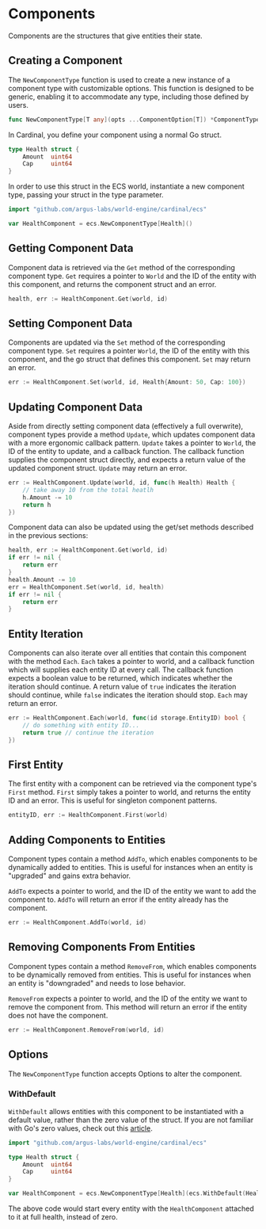 # Components

Components are the structures that give entities their state.

## Creating a Component

The `NewComponentType` function is used to create a new instance of a component type with customizable options. This function is designed to be generic, enabling it to accommodate any type, including those defined by users.

```go
func NewComponentType[T any](opts ...ComponentOption[T]) *ComponentType[T]
```

In Cardinal, you define your component using a normal Go struct.

```go
type Health struct {
    Amount  uint64
    Cap     uint64
}
```

In order to use this struct in the ECS world, instantiate a new component type, passing your struct in the type
parameter.

```go
import "github.com/argus-labs/world-engine/cardinal/ecs"

var HealthComponent = ecs.NewComponentType[Health]()

```

## Getting Component Data
Component data is retrieved via the `Get` method of the corresponding component type. `Get` requires a pointer to `World` and the ID of the entity with this component, and returns the component struct and an error.

```go
health, err := HealthComponent.Get(world, id)
```

## Setting Component Data
Components are updated via the `Set` method of the corresponding component type. `Set` requires a pointer `World`, the ID of the entity with this component, and the go struct that defines this component. `Set` may return an error.

```go
err := HealthComponent.Set(world, id, Health{Amount: 50, Cap: 100})
```

## Updating Component Data
Aside from directly setting component data (effectively a full overwrite), component types provide a method `Update`, which updates component data with a more ergonomic callback pattern. `Update` takes a pointer to `World`, the ID of the entity to update, and a callback function. The
callback function supplies the component struct directly, and expects a return value of the updated component struct. `Update` may return an error.

```go
err := HealthComponent.Update(world, id, func(h Health) Health {
    // take away 10 from the total heatlh
    h.Amount -= 10
    return h
})
```

Component data can also be updated using the get/set methods described in the previous sections:

```go
health, err := HealthComponent.Get(world, id)
if err != nil {
    return err
}
health.Amount -= 10
err = HealthComponent.Set(world, id, health)
if err != nil {
    return err
}
```

## Entity Iteration
Components can also iterate over all entities that contain this component with the method `Each`. `Each` takes a pointer to world, and a callback function which will supplies each entity ID at every call. The callback function expects a boolean value to be returned, which indicates whether the
iteration should continue. A return value of `true` indicates the iteration should continue, while `false` indicates the iteration should stop. `Each` may return an error.

```go
err := HealthComponent.Each(world, func(id storage.EntityID) bool {
    // do something with entity ID...
	return true // continue the iteration
})
```

## First Entity
The first entity with a component can be retrieved via the component type's `First` method. `First` simply takes a pointer to world, and returns the entity ID and an error. This is useful for singleton component patterns.

```go
entityID, err := HealthComponent.First(world)
```

## Adding Components to Entities
Component types contain a method `AddTo`, which enables components to be dynamically added to entities. This is useful for instances when an entity is "upgraded" and gains extra behavior.

`AddTo` expects a pointer to world, and the ID of the entity we want to add the component to. `AddTo`
will return an error if the entity already has the component.

```go
err := HealthComponent.AddTo(world, id)
```

## Removing Components From Entities
Component types contain a method `RemoveFrom`, which enables components to be dynamically removed from entities. This is useful for instances when an entity is "downgraded" and needs to lose behavior.

`RemoveFrom` expects a pointer to world, and the ID of the entity we want to remove the component
from. This method will return an error if the entity does not have the component.

```go
err := HealthComponent.RemoveFrom(world, id)
```

## Options

The `NewComponentType` function accepts Options to alter the component.

### WithDefault
`WithDefault` allows entities with this component to be instantiated with a default value, rather than the zero value of the struct.
If you are not familiar with Go's zero values, check out this [article](https://www.scaler.com/topics/golang/golang-zero-values/).

```go
import "github.com/argus-labs/world-engine/cardinal/ecs"

type Health struct {
    Amount  uint64
    Cap     uint64
}

var HealthComponent = ecs.NewComponentType[Health](ecs.WithDefault(Health{Amount: 100, Cap: 100})
```

The above code would start every entity with the `HealthComponent` attached to it at full health, instead of zero.